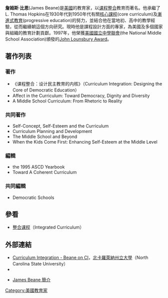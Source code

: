 '''詹姆斯·比恩'''(James Beane)是[[美國|美國]]的教育家，以[[课程整合|课程整合]]教育而著名。他承繼了L. Thomas Hopkins在1930年代到1950年代有關[[核心課程|核心課程]](core curriculum)及[[漸進式教育|漸進式教育]](progressive education)的努力，並結合他在當地初、高中的教學經驗，從而繼續朝這個方向研究。現時他是課程設計方面的專家，為美國及多個國家與組織的教育計劃貢獻。1997年，他榮獲[[美國國立中學聯會|美國國立中學聯會]](the National Middle School Association)頒發的[[John_Lounsbury_Award|John Lounsbury Award]]。

== 著作列表 ==
=== 著作 ===
* 《课程整合：设计民主教育的内核》（Curriculum Integration: Designing the Core of Democratic Education）
* Affect in the Curriculum: Toward Democracy, Dignity and Diversity
* A Middle School Curriculum: From Rhetoric to Reality

=== 共同著作 ===
* Self-Concept, Self-Esteem and the Curriculum
* Curriculum Planning and Development
* The Middle School and Beyond 
* When the Kids Come First: Enhancing Self-Esteem at the Middle Level

=== 編輯 ===
* the 1995 ASCD Yearbook
* Toward A Coherent Curriculum

=== 共同編輯 ===
* Democratic Schools

== 參看 ==
* [[整合课程|整合课程]]（Integrated Curriculum）

== 外部連結 ==
* [https://web.archive.org/web/20080227123828/http://www.ncsu.edu/chass/extension/ci/beaneonci.html Curriculum Integration - Beane on CI]，[[北卡羅萊納州立大學|北卡羅萊納州立大學]]（North Carolina State University） 
* {{cite journal|url=http://www.nekas.net/articles_hkied/0200904.pdf|title=教與學──課程研究：美國高中課程發展對香港教育的啟示|author=胡慶芳、程可拉|deadurl=yes|archiveurl=https://web.archive.org/web/20061005125147/http://www.nekas.net/articles_hkied/0200904.pdf|archivedate=2006-10-05|access-date=2008-01-25}}
* {{en icon}} [https://web.archive.org/web/20080829150937/http://www.educ.uidaho.edu/middlegradesconnection/summer_institute/james_a_beane.htm James Beane 簡介]

{{US-bio-stub}}

[[Category:美國教育家|Category:美國教育家]]